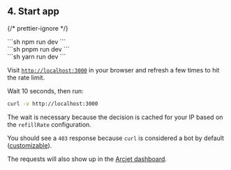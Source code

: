 
## 4. Start app

{/* prettier-ignore */}
<SelectableContent client:load syncKey="packageManager">
<div slot="npm" slotIdx="1">
```sh
npm run dev
```
</div>
<div slot="pnpm" slotIdx="2">
```sh
pnpm run dev
```
</div>
<div slot="yarn" slotIdx="3">
```sh
yarn run dev
```
</div>
</SelectableContent>

Visit [`http://localhost:3000`](http://localhost:3000) in your browser and
refresh a few times to hit the rate limit.

Wait 10 seconds, then run:

```sh
curl -v http://localhost:3000
```

The wait is necessary because the decision is cached for your IP based on the
`refillRate` configuration.

You should see a `403` response because `curl` is considered a bot by default
([customizable](/bot-protection/identifying-bots)).

The requests will also show up in the [Arcjet
dashboard](https://app.arcjet.com).
